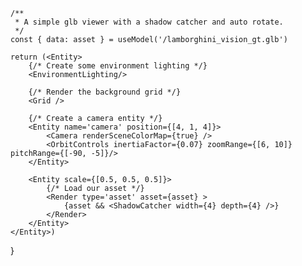     /**
     * A simple glb viewer with a shadow catcher and auto rotate.
     */
    const { data: asset } = useModel('/lamborghini_vision_gt.glb')

    return (<Entity>
        {/* Create some environment lighting */}
        <EnvironmentLighting/>

        {/* Render the background grid */}
        <Grid />
        
        {/* Create a camera entity */}
        <Entity name='camera' position={[4, 1, 4]}>
            <Camera renderSceneColorMap={true} />
            <OrbitControls inertiaFactor={0.07} zoomRange={[6, 10]} pitchRange={[-90, -5]}/>
        </Entity>

        <Entity scale={[0.5, 0.5, 0.5]}>
            {/* Load our asset */}
            <Render type='asset' asset={asset} >
                {asset && <ShadowCatcher width={4} depth={4} />}
            </Render>
        </Entity>
    </Entity>)
}

<Demo />
